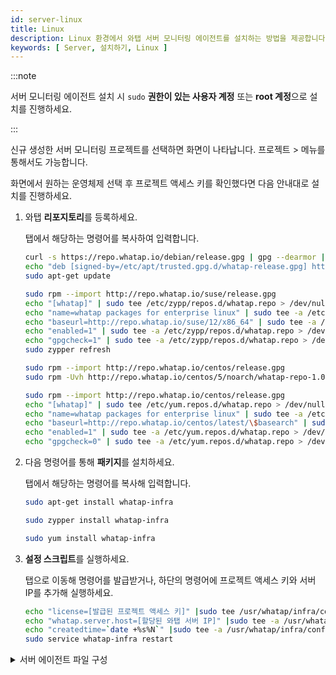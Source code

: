 ```yaml
---
id: server-linux
title: Linux
description: Linux 환경에서 와탭 서버 모니터링 에이전트를 설치하는 방법을 제공합니다.
keywords: [ Server, 설치하기, Linux ]
---
```



:::note 

서버 모니터링 에이전트 설치 시 `sudo` **권한이 있는 사용자 계정** 또는 **root 계정**으로 설치를 진행하세요. 

:::

신규 생성한 서버 모니터링 프로젝트를 선택하면 <Cmdname sid="side_agentInstall" className="uitext" /> 화면이 나타납니다. 프로젝트 <Cmdname sid="side_management" className="uitext" /> &gt; <Cmdname sid="side_agentInstall" className="uitext" /> 메뉴를 통해서도 가능합니다.

<ImgLang img='server-install-lx-unx.png' desc='서버 모니터링 Linux Unix'/>

<Cmdname sid="side_agentInstall" className="uitext" /> 화면에서 원하는 운영체제 선택 후 프로젝트 액세스 키를 확인했다면 다음 안내대로 설치를 진행하세요. 

1. 와탭 **리포지토리**를 등록하세요.  

    <Cmdname sid="server_installAgent_add_whatapRepo" className="uitext" /> 탭에서 해당하는 명령어를 복사하여 입력합니다.
    
    <Tabs>
    <TabItem value="du" label="Debian / Ubuntu" default>

    ```bash title=SH
    curl -s https://repo.whatap.io/debian/release.gpg | gpg --dearmor | sudo tee /etc/apt/trusted.gpg.d/whatap-release.gpg > /dev/null
    echo "deb [signed-by=/etc/apt/trusted.gpg.d/whatap-release.gpg] https://repo.whatap.io/debian unstable/" | sudo tee /etc/apt/sources.list.d/whatap.list
    sudo apt-get update
    ```

    </TabItem>
    <TabItem value="suse" label="SUSE">

    ```bash title=SH
    sudo rpm --import http://repo.whatap.io/suse/release.gpg
    echo "[whatap]" | sudo tee /etc/zypp/repos.d/whatap.repo > /dev/null
    echo "name=whatap packages for enterprise linux" | sudo tee -a /etc/zypp/repos.d/whatap.repo > /dev/null
    echo "baseurl=http://repo.whatap.io/suse/12/x86_64" | sudo tee -a /etc/zypp/repos.d/whatap.repo > /dev/null
    echo "enabled=1" | sudo tee -a /etc/zypp/repos.d/whatap.repo > /dev/null
    echo "gpgcheck=1" | sudo tee -a /etc/zypp/repos.d/whatap.repo > /dev/null
    sudo zypper refresh
    ```

    </TabItem>
    <TabItem value="co" label="CentOS">

    ```bash title=SH
    sudo rpm --import http://repo.whatap.io/centos/release.gpg
    sudo rpm -Uvh http://repo.whatap.io/centos/5/noarch/whatap-repo-1.0-1.noarch.rpm
    ```

    </TabItem>
    <TabItem value="al" label="Amazon Linux">

    ```bash title=SH
    sudo rpm --import http://repo.whatap.io/centos/release.gpg
    echo "[whatap]" | sudo tee /etc/yum.repos.d/whatap.repo > /dev/null
    echo "name=whatap packages for enterprise linux" | sudo tee -a /etc/yum.repos.d/whatap.repo > /dev/null
    echo "baseurl=http://repo.whatap.io/centos/latest/\$basearch" | sudo tee -a /etc/yum.repos.d/whatap.repo > /dev/null
    echo "enabled=1" | sudo tee -a /etc/yum.repos.d/whatap.repo > /dev/null
    echo "gpgcheck=0" | sudo tee -a /etc/yum.repos.d/whatap.repo > /dev/null
    ```

    </TabItem>
    </Tabs> 

1. 다음 명령어를 통해 **패키지**를 설치하세요.

    <Cmdname sid="server_installAgent_installPackages" className="uitext" /> 탭에서 해당하는 명령어를 복사해 입력합니다.
    
    <Tabs>
    <TabItem value="du" label="Debian / Ubuntu" default>

    ```bash title=SH
    sudo apt-get install whatap-infra
    ```

    </TabItem>
    <TabItem value="suse" label="SUSE">

    ```bash title=SH
    sudo zypper install whatap-infra
    ```

    </TabItem>

    <TabItem value="cax" label="CentOS / Amazon Linux">

    ```bash title=SH
    sudo yum install whatap-infra
    ```
    
    </TabItem>

    </Tabs>

1. **설정 스크립트**를 실행하세요.

    <Cmdname sid="server_installAgent_startMonitoring" className="uitext" /> 탭으로 이동해 명령어를 발급받거나, 하단의 명령어에 프로젝트 액세스 키와 서버 IP를 추가해 실행하세요.

    ```bash
    echo "license=[발급된 프로젝트 액세스 키]" |sudo tee /usr/whatap/infra/conf/whatap.conf
    echo "whatap.server.host=[할당된 와탭 서버 IP]" |sudo tee -a /usr/whatap/infra/conf/whatap.conf
    echo "createdtime=`date +%s%N`" |sudo tee -a /usr/whatap/infra/conf/whatap.conf
    sudo service whatap-infra restart
    ```



<Svtcp6600 />  

<details>
<summary>서버 에이전트 파일 구성</summary>


<Svcpf />


<Svlfcpf />

</details>

